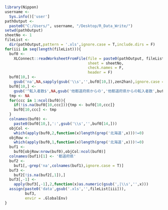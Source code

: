 ```r
library(Nippon)
username <- 
  Sys.info()['user']
pathOutput <- 
  paste0("C:/Users/", username, "/Desktop/R_Data_Write/")
setwd(pathOutput)
sheetNo <- 1
fileList <-
  dir(pathOutput,pattern = '.xls',ignore.case = T,include.dirs = F)
for(iii in seq(length(fileList))){
  buf0 <-
    XLConnect::readWorksheetFromFile(file = paste0(pathOutput, fileList[iii]),
                                     sheet = sheetNo,
                                     check.names = F,
                                     header = F)
  buf0[10,] <-
    gsub('na',NA,sapply(gsub('\\s','',buf0[10,]),zen2han),ignore.case = T)
  buf0[10,] <-
    gsub('^転入者数$',NA,gsub('他都道府県からの','他都道府県からの転入者数',buf0[10,]))
  tmp <- NA
  for(ccc in 1:ncol(buf0)){
    if(!is.na(buf0[10,ccc])){tmp <- buf0[10,ccc]}
    buf0[10,ccc] <- tmp
  }
  colnames(buf0) <-
    paste0(buf0[10,],':',gsub('\\s','',buf0[14,]))
  objCol <-
    which(apply(buf0,2,function(x)length(grep('北海道',x)))!=0)
  objRow <- 
    which(apply(buf0,1,function(x)length(grep('北海道',x)))!=0)
  buf1 <- 
    buf0[objRow:nrow(buf0),objCol:ncol(buf0)]
  colnames(buf1)[1] <- '都道府県'
  buf2 <-
    buf1[,-grep('na',colnames(buf1),ignore.case = T)]
  buf3 <-
    buf2[!is.na(buf2[,1]),]
  buf3[,-1] <- 
    apply(buf3[,-1],2,function(x)as.numeric(gsub(',|\\s','',x)))
  assign(paste0('data',gsub('.xls','',fileList[iii])),
         buf3,
         envir = .GlobalEnv)
}
```
